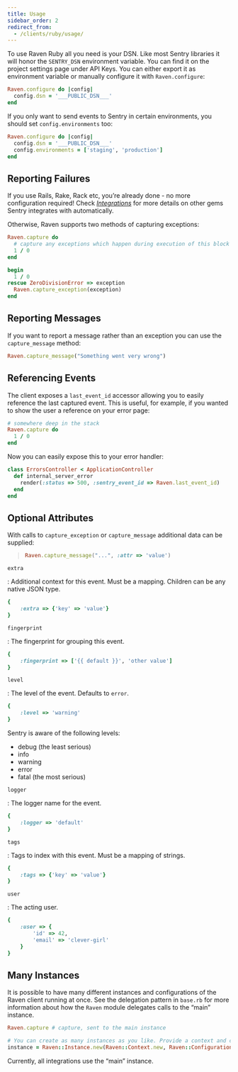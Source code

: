 ```yaml
---
title: Usage
sidebar_order: 2
redirect_from:
  - /clients/ruby/usage/
---
```


To use Raven Ruby all you need is your DSN. Like most Sentry libraries it will honor the `SENTRY_DSN` environment variable. You can find it on the project settings page under API Keys. You can either export it as environment variable or manually configure it with `Raven.configure`:

```ruby
Raven.configure do |config|
  config.dsn = '___PUBLIC_DSN___'
end
```

If you only want to send events to Sentry in certain environments, you should set `config.environments` too:

```ruby
Raven.configure do |config|
  config.dsn = '___PUBLIC_DSN___'
  config.environments = ['staging', 'production']
end
```

## Reporting Failures

If you use Rails, Rake, Rack etc, you’re already done - no more configuration required! Check [_Integrations_](/clients/ruby/integrations/) for more details on other gems Sentry integrates with automatically.

Otherwise, Raven supports two methods of capturing exceptions:

```ruby
Raven.capture do
  # capture any exceptions which happen during execution of this block
  1 / 0
end

begin
  1 / 0
rescue ZeroDivisionError => exception
  Raven.capture_exception(exception)
end
```

## Reporting Messages

If you want to report a message rather than an exception you can use the `capture_message` method:

```ruby
Raven.capture_message("Something went very wrong")
```

## Referencing Events

The client exposes a `last_event_id` accessor allowing you to easily reference the last captured event. This is useful, for example, if you wanted to show the user a reference on your error page:

```ruby
# somewhere deep in the stack
Raven.capture do
  1 / 0
end
```

Now you can easily expose this to your error handler:

```ruby
class ErrorsController < ApplicationController
  def internal_server_error
    render(:status => 500, :sentry_event_id => Raven.last_event_id)
  end
end
```

## Optional Attributes

With calls to `capture_exception` or `capture_message` additional data can be supplied:

> ```ruby
> Raven.capture_message("...", :attr => 'value')
> ```

`extra`

: Additional context for this event. Must be a mapping. Children can be any native JSON type.

```ruby
{
    :extra => {'key' => 'value'}
}
```

`fingerprint`

: The fingerprint for grouping this event.

```ruby
{
    :fingerprint => ['{{ default }}', 'other value']
}
```

`level`

: The level of the event. Defaults to `error`.

```ruby
{
    :level => 'warning'
}
```

Sentry is aware of the following levels:

- debug (the least serious)
- info
- warning
- error
- fatal (the most serious)

`logger`

: The logger name for the event.

```ruby
{
    :logger => 'default'
}
```

`tags`

: Tags to index with this event. Must be a mapping of strings.

```ruby
{
    :tags => {'key' => 'value'}
}
```

`user`

: The acting user.

```ruby
{
    :user => {
        'id' => 42,
        'email' => 'clever-girl'
    }
}
```

## Many Instances

It is possible to have many different instances and configurations of the Raven client running at once. See the delegation pattern in `base.rb` for more information about how the `Raven` module delegates calls to the “main” instance.

```ruby
Raven.capture # capture, sent to the main instance

# You can create as many instances as you like. Provide a context and config.
instance = Raven::Instance.new(Raven::Context.new, Raven::Configuration.new)
```

Currently, all integrations use the “main” instance.

